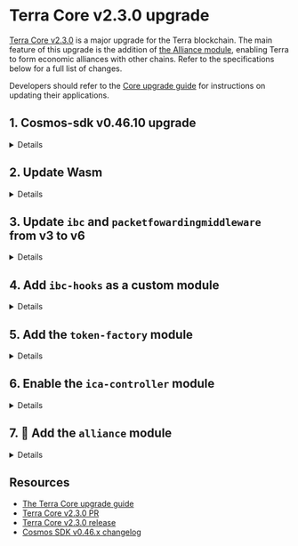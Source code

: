 
# Terra Core v2.3.0 upgrade

[Terra Core v2.3.0](https://github.com/terra-money/core/releases/tag/v2.3.0) is a major upgrade for the Terra blockchain. The main feature of this upgrade is the addition of [the Alliance module](https://alliance.terra.money/), enabling Terra to form economic alliances with other chains. Refer to the specifications below for a full list of changes. 

<Admonition type="tip" icon="🛠" title="Upgrade guide">

Developers should refer to the [Core upgrade guide](./upgrade.mdx) for instructions on updating their applications. 

</Admonition>

## 1. Cosmos-sdk v0.46.10 upgrade

<details> 
<summary> Details </summary>
<p>

Cosmos SDK will be upgraded to v0.46.10, which includes:

- [Changes to core modules](#modules)
- Deprecation of legacy endpoints, replaced with new endpoints:
    - [https://docs.cosmos.network/v0.45/migrations/rest.html](https://docs.cosmos.network/v0.45/migrations/rest.html)
- [Terrad changes](#terrad-changes)

### Modules

#### `x/params`

- The `x/param` module has been depreacted in favor of each module housing and providing way to modify their parameters. Each module that has parameters that are changable during runtime have an authority, the authority can be a module or user account. The Cosmos-SDK team recommends migrating modules away from using the param module. An example of how this could look like can be found [here](https://github.com/cosmos/cosmos-sdk/pull/12363).
- The Param module will be maintained until April 18, 2023. At this point the module will reach end of life and be removed from the Cosmos SDK.

#### `x/gov`

The `gov` module has been greatly improved. The previous API has been moved to `v1beta1` while the new implementation is called `v1`.

In order to submit a proposal with `submit-proposal` you now need to pass a `proposal.json` file. You can still use the old way by using `submit-legacy-proposal`. This is not recommended. More information can be found in the gov module [client documentation](https://docs.cosmos.network/v0.46/modules/gov/07_client.html).

- deposits are burned only if the vote returned is `nowithveto`. All other scenarios will refund deposits. Proposals that fail to meet quorum, fail to reach the minimum deposit, or End in a `yes` or `no` vote will get their deposits refunded: https://github.com/cosmos/cosmos-sdk/pull/11011

### Overview

Update guide: 

[https://github.com/cosmos/cosmos-sdk/blob/release/v0.46.x/UPGRADING.md](https://github.com/cosmos/cosmos-sdk/blob/release/v0.46.x/UPGRADING.md)

Full changelog:
[https://github.com/cosmos/cosmos-sdk/blob/release/v0.46.x/CHANGELOG.md](https://github.com/cosmos/cosmos-sdk/blob/release/v0.46.x/CHANGELOG.md)

### Terrad changes:

- **make chain-id flag not strictly required for tx commands:** [https://github.com/cosmos/cosmos-sdk/pull/10184](https://github.com/cosmos/cosmos-sdk/pull/10184)
- [#11313](https://github.com/cosmos/cosmos-sdk/pull/11313) Fixes `--gas auto` when executing CLI transactions in `--generate-only` mode
- (cli) [#12095](https://github.com/cosmos/cosmos-sdk/pull/12095) Fix running a tx with --dry-run returns an error
- (cli) [#11313](https://github.com/cosmos/cosmos-sdk/pull/11313) Fixes `-gas auto` when executing CLI transactions in `-generate-only` mode
- (cli) [#11337](https://github.com/cosmos/cosmos-sdk/pull/11337) Fixes `show-adress` cli cmd
- [#10842](https://github.com/cosmos/cosmos-sdk/pull/10842) Fix error when `--generate-only`, `--max-msgs` fags set while executing `WithdrawAllRewards` command.
- [#11558](https://github.com/cosmos/cosmos-sdk/pull/11558) Fix `--dry-run` not working when using tx command.
- [#11197](https://github.com/cosmos/cosmos-sdk/pull/11197) Signing with multisig now works with multisig address which is not in the keyring.
- [#11983](https://github.com/cosmos/cosmos-sdk/pull/11983) (x/feegrant, x/authz) rename grants query commands to `grants-by-grantee`, `grants-by-granter` cmds.
- [#9762](https://github.com/cosmos/cosmos-sdk/pull/9762) The init command uses the chain-id from the client config if --chain-id is not provided
- (cli) [#11065](https://github.com/cosmos/cosmos-sdk/pull/11065) Ensure the `tendermint-validator-set` query command respects the `-o` output flag.
- [#11354](https://github.com/cosmos/cosmos-sdk/pull/11355) Added missing pagination flag for `bank q total` query.
- [#10625](https://github.com/cosmos/cosmos-sdk/pull/10625) Add `--fee-payer` CLI flag
- • (cli) [#9856](https://github.com/cosmos/cosmos-sdk/pull/9856) Overwrite `--sequence` and `--account-number` flags with default flag values when used with `offline=false` in `sign-batch` command.
- • [#10379](https://github.com/cosmos/cosmos-sdk/pull/10379) Add validation to `x/upgrade` CLI `software-upgrade` command `--plan-info` value.
- [#9695](https://github.com/cosmos/cosmos-sdk/pull/9695) `<app> keys migrate` CLI command now takes no arguments.
- [#9246](https://github.com/cosmos/cosmos-sdk/pull/9246) Removed the CLI flag `-setup-config-only` from the `testnet` command and added the subcommand `init-files`.
- [#10625](https://github.com/cosmos/cosmos-sdk/pull/10625) Rename `-fee-account` CLI flag to `-fee-granter`
- [#10684](https://github.com/cosmos/cosmos-sdk/pull/10684) Rename `edit-validator` command's `-moniker` flag to `-new-moniker`
- (authz)[#11060](https://github.com/cosmos/cosmos-sdk/pull/11060) Changed the default value of the `-expiration` `tx grant` CLI Flag: was now + 1year, update: null (no expire date).
- (client/keys) [#9407](https://github.com/cosmos/cosmos-sdk/pull/9601) Added `keys rename` CLI command and `Keyring.Rename` interface method to rename a key in the keyring.
- [#10311](https://github.com/cosmos/cosmos-sdk/pull/10311) Adds cli to use tips transactions. It adds an `--aux` flag to all CLI tx commands to generate the aux signer data (with optional tip), and a new `tx aux-to-fee` subcommand to let the fee payer gather aux signer data and broadcast the tx

</p>
</details>

## 2. Update Wasm

<details> 
<summary> Details </summary>
<p>

`x/wasm` has been upgraded to [github.com/notional-labs/wasmd](http://github.com/notional-labs/wasmd) `v0.30.0-sdk469.4`. 

Wasm can now use Wasmd. Wasmd is a Cosmos zone implementation with WebAssembly (WASM) smart contracts enabled, based on a fork of the `cosmos/gaia` repository. The Wasmd binary functions like gaiad, with the addition of the x/wasm module. It provides compatibility with CosmWasm contracts and supports various interface versions.
</p>
</details>

## 3. Update `ibc` and `packetfowardingmiddleware` from v3 to v6

<details> 
<summary> Details </summary>
<p>
### IBC
    
#### v3 to v4:

- Moved IBC core modules from **`x/ibc`** to **`core`** package.
- All client state types now use **`ClientState`** interface.
- Introduced **`ICS4Wrapper`** interface for handling **`LightClientState`** and **`LightClientConsensusState`** methods.
- **`CreateClient`** method in testing package now returns created client's **`ClientState`**.

#### v4 to v5:

- Introduced **`UpgradeableClientState`** interface for client types.
- ICS07 Tendermint client now supports upgrade via **`UpgradeClient`** and **`UpgradeConsensusState`** methods.
- ICS20 Transfer module now supports unordered channels.

#### v5 to v6:

- Introduced migration for **`27-interchain-accounts`**, transferring ownership of ICS27 channel capabilities from authentication modules to ICS27 controller submodule.
- ICS27 controller submodule now includes **`MsgServer`**, providing standardized approach to integrating existing forms of authentication.
- Updated default params in ICS27 host submodule to include **`AllowAllHostMsgs`** wildcard.
- Removed **`SendTransfer`** function from ICS20, IBC transfers should now be initiated with **`MsgTransfer`** routed to ICS20 **`MsgServer`**.
- Simplified **`SendPacket`** API in ICS04, callers no longer need to pass pre-constructed packet.
- Updated **`NewKeeper`** function in ICS29 to remove **`paramSpace`** parameter.
- Made several changes to IBC testing package, including simplified **`SendPacket`** API.

</p>
</details>

## 4. Add `ibc-hooks` as a custom module

<details> 
<summary> Details </summary>
<p>

[Further Documentation](https://github.com/osmosis-labs/osmosis/blob/main/x/ibc-hooks/README.md)
    
Wasm hooks, an IBC middleware, enable ICS-20 token transfers to initiate contract calls, allowing cross-chain contract calls involving token movement. This addition is particularly useful for cross-chain swaps, a powerful primitive. The mechanism uses a memo field on every ICS20 transfer packet starting from IBC v3.4.0. If the memo field has a specific format, a wasm contract call is executed.
    
The CosmWasm `MsgExecuteContract` contains sender, contract, msg, and funds fields, with the sender replaced by an account representing the sender, prefixed by the channel and a wasm module prefix. The contract, msg, and funds fields are obtained from the ICS-20 packet metadata.

</p>
</details>

## 5. Add the `token-factory` module

<details> 
<summary> Details </summary>
<p>

[Further Documentation](https://docs.osmosis.zone/osmosis-core/modules/tokenfactory)

The `x/tokenfactory` module enables accounts to create new tokens using the format `factory/{creator address}/{subdenom}`. This approach allows permissionless token minting since tokens are namespaced by creator addresses, eliminating the need to resolve name collisions. Accounts can create multiple `denoms` by providing a unique `subdenom` for each.

Upon creating a `denom`, the creator is granted "admin" privileges, empowering them to mint tokens to any account, burn tokens from any account, create transfers between two accounts, and change the admin. Future enhancements may expand admin capabilities. The `ChangeAdmin` functionality enables changing the master admin account or even removing admin privileges entirely. Admins can also share privileges with others using the `x/authz` module.

</p>
</details>

## 6. Enable the `ica-controller` module

<details> 
<summary> Details </summary>
<p>

[Further Documentation](https://tutorials.cosmos.network/academy/3-ibc/6-ica.html)

The Interchain Accounts module is a Cosmos SDK implementation of the ICS-27 protocol, enabling cross-chain account management using IBC. Interchain Accounts differ from regular accounts by being controlled programmatically via IBC packets instead of using a private key. 

The system involves a Host Chain, where the Interchain Account is registered, and a Controller Chain, which controls the account on the Host Chain. The Authentication Module on the Controller Chain manages the creation and management of Interchain Accounts. The SDK security model assumes that modules on a chain are trustworthy, and the ICS-27 implementation in `ibc-go` relies on this assumption for its security considerations, expecting other IBC application modules not to bind to ports within the ICS-27 namespace.

</p>
</details>

## 7. 🤝 Add the `alliance` module 

<details> 
<summary> Details </summary>
<p>

[Further Documentation](https://alliance.terra.money/)

Alliance is an open-source module based on the Cosmos SDK that fosters economic cooperation among blockchains through interchain staking. It aims to increase innovation, user adoption, and cross-chain collaboration by promoting bilateral economic alliances across Cosmos chains.

The module enables blockchains to trade yield with one another, similar to yield farming for Layer 1 (L1) protocols. Two chains integrate the Alliance module, determining which assets can be staked and assigning a Take Rate and Reward Weight to each asset. Users can then bridge their assets to other chains and stake them to earn Reward Weight.

There are several use cases for Alliance, including:

1. Diversifying and augmenting staking yield: Chains can enhance their native staking yield using Alliance assets. Users can also diversify and boost their yield by staking on one chain and bridging to another.
2. Attracting users, liquidity, and developers: By setting the Take Rate to 0%, blockchains can draw new users and liquidity from allied chain participants, leading to a positive feedback loop of increasing usage, liquidity, and dApp development.
3. Incentivizing application developers: Alliance can provide L1 staking yield to app token stakers, rewarding users of promising apps with fees and inflation from the underlying L1.

</p>
</details>

## Resources

- [The Terra Core upgrade guide](./upgrade.mdx)
- [Terra Core v2.3.0 PR](https://github.com/terra-money/core/pull/106)
- [Terra Core v2.3.0 release](https://github.com/terra-money/core/releases/tag/v2.3.0)
- [Cosmos SDK v0.46.x changelog](https://github.com/cosmos/cosmos-sdk/blob/release/v0.46.x/CHANGELOG.md)